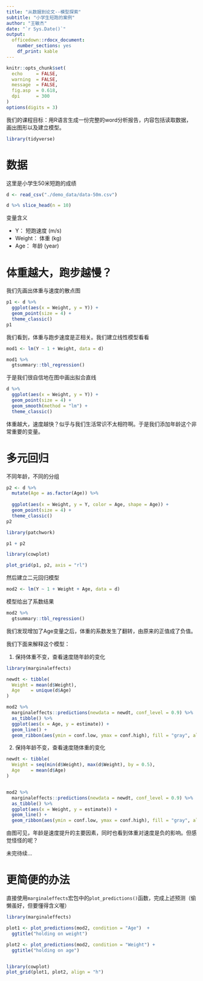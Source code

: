 ```yaml
---
title: "从数据到论文--模型探索"
subtitle: "小学生短跑的案例"
author: "王敏杰"
date: "`r Sys.Date()`"
output: 
  officedown::rdocx_document:
    number_sections: yes
    df_print: kable
---
```




```r
knitr::opts_chunk$set(
  echo     = FALSE,
  warning  = FALSE, 
  message  = FALSE,
  fig.asp  = 0.618,
  dpi      = 300
)
options(digits = 3)
```


我们的课程目标：用R语言生成一份完整的word分析报告，内容包括读取数据，画出图形以及建立模型。


```r
library(tidyverse)
```


# 数据

这里是小学生50米短跑的成绩

```r
d <- read_csv("./demo_data/data-50m.csv")

d %>% slice_head(n = 10)
```

变量含义

- Y：      短跑速度 (m/s)
- Weight： 体重 (kg)
- Age：    年龄 (year)



# 体重越大，跑步越慢？

我们先画出体重与速度的散点图
```r
p1 <- d %>% 
  ggplot(aes(x = Weight, y = Y)) +
  geom_point(size = 4) +
  theme_classic()
p1
```

我们看到，体重与跑步速度是正相关。我们建立线性模型看看


```r
mod1 <- lm(Y ~ 1 + Weight, data = d)
```


```r
mod1 %>% 
  gtsummary::tbl_regression()
```


于是我们很自信地在图中画出拟合直线
```r
d %>% 
  ggplot(aes(x = Weight, y = Y)) +
  geom_point(size = 4) +
  geom_smooth(method = "lm") +
  theme_classic()
```


体重越大，速度越快？似乎与我们生活常识不太相符啊。于是我们添加年龄这个非常重要的变量。


# 多元回归

不同年龄，不同的分组

```r
p2 <- d %>% 
  mutate(Age = as.factor(Age)) %>% 
  
  ggplot(aes(x = Weight, y = Y, color = Age, shape = Age)) +
  geom_point(size = 4) +
  theme_classic()
p2
```


```r
library(patchwork)

p1 + p2
```


```r
library(cowplot)

plot_grid(p1, p2, axis = "rl")
```


然后建立二元回归模型

```r
mod2 <- lm(Y ~ 1 + Weight + Age, data = d)
```



模型给出了系数结果
```r
mod2 %>% 
  gtsummary::tbl_regression()
```


我们发现增加了Age变量之后，体重的系数发生了翻转，由原来的正值成了负值。

我们下面来解释这个模型：

1. 保持体重不变，查看速度随年龄的变化

```r
library(marginaleffects)

newdt <- tibble(
  Weight = mean(d$Weight),
  Age    = unique(d$Age)
)

mod2 %>% 
  marginaleffects::predictions(newdata = newdt, conf_level = 0.9) %>% 
  as_tibble() %>% 
  ggplot(aes(x = Age, y = estimate)) +
  geom_line() +
  geom_ribbon(aes(ymin = conf.low, ymax = conf.high), fill = "gray", alpha = 0.5)
```

2. 保持年龄不变，查看速度随体重的变化
```r
newdt <- tibble(
  Weight = seq(min(d$Weight), max(d$Weight), by = 0.5),
  Age    = mean(d$Age)
)


mod2 %>% 
  marginaleffects::predictions(newdata = newdt, conf_level = 0.9) %>% 
  as_tibble() %>% 
  ggplot(aes(x = Weight, y = estimate)) +
  geom_line() +
  geom_ribbon(aes(ymin = conf.low, ymax = conf.high), fill = "gray", alpha = 0.5)
```


由图可见，年龄是速度提升的主要因素，同时也看到体重对速度是负的影响。但感觉怪怪的呢？

未完待续...


# 更简便的办法

直接使用`marginaleffects`宏包中的`plot_predictions()`函数，完成上述预测（偷懒虽好，但要懂得含义喔）

```r
library(marginaleffects)

plot1 <- plot_predictions(mod2, condition = "Age")  +
  ggtitle("holding on weight")

plot2 <- plot_predictions(mod2, condition = "Weight") + 
  ggtitle("holding on age")


library(cowplot)
plot_grid(plot1, plot2, align = "h")
```




